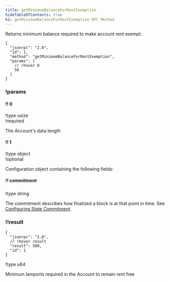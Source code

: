 ```yaml
---
title: getMinimumBalanceForRentExemption
hideTableOfContents: true
h1: getMinimumBalanceForRentExemption RPC Method
---
```


Returns minimum balance required to make account rent exempt.

<HTTPMethod>

```jsonc !!request
{
  "jsonrpc": "2.0",
  "id": 1,
  "method": "getMinimumBalanceForRentExemption",
  "params": [
    // !hover 0
    50
  ]
}
```

### !params

#### !! 0

!type usize  
!required

The Account's data length

#### !! 1

!type object  
!optional

Configuration object containing the following fields:

##### !! commitment

!type string

The commitment describes how finalized a block is at that point in time. See
[Configuring State Commitment](/docs/rpc#configuring-state-commitment).

### !!result

```jsonc !response
{
  "jsonrpc": "2.0",
  // !hover result
  "result": 500,
  "id": 1
}
```

!type u64

Minimum lamports required in the Account to remain rent free

</HTTPMethod>
